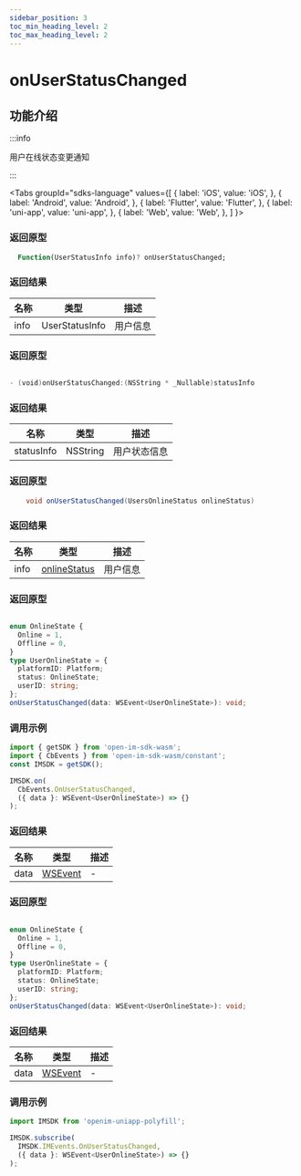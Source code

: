 ```yaml
---
sidebar_position: 3
toc_min_heading_level: 2
toc_max_heading_level: 2
---
```


# onUserStatusChanged

## 功能介绍

:::info

用户在线状态变更通知

:::

<Tabs
groupId="sdks-language"
values={[
{ label: 'iOS', value: 'iOS', },
{ label: 'Android', value: 'Android', },
{ label: 'Flutter', value: 'Flutter', },
{ label: 'uni-app', value: 'uni-app', },
{ label: 'Web', value: 'Web', },
]
}>

<TabItem value="Flutter">

### 返回原型

```dart showLineNumbers
  Function(UserStatusInfo info)? onUserStatusChanged;
```

### 返回结果

| 名称 | 类型           | 描述     |
| ---- | -------------- | -------- |
| info | UserStatusInfo | 用户信息 |

</TabItem>

<TabItem value="iOS">

### 返回原型

```swift showLineNumbers

- (void)onUserStatusChanged:(NSString * _Nullable)statusInfo

```

### 返回结果

| 名称       | 类型     | 描述         |
| ---------- | -------- | ------------ |
| statusInfo | NSString | 用户状态信息 |

</TabItem>

<TabItem value="Android">

### 返回原型

```java showLineNumbers
    void onUserStatusChanged(UsersOnlineStatus onlineStatus)
```

### 返回结果

| 名称 | 类型           | 描述     |
| ---- | -------------- | -------- |
| info | [onlineStatus](docs/sdks/class/user/userStatusInfo.mdx) | 用户信息 |


</TabItem>

<TabItem value="Web">

### 返回原型

```ts showLineNumbers

enum OnlineState {
  Online = 1,
  Offline = 0,
}
type UserOnlineState = {
  platformID: Platform;
  status: OnlineState;
  userID: string;
};
onUserStatusChanged(data: WSEvent<UserOnlineState>): void;

```

### 调用示例

```js showLineNumbers
import { getSDK } from 'open-im-sdk-wasm';
import { CbEvents } from 'open-im-sdk-wasm/constant';
const IMSDK = getSDK();

IMSDK.on(
  CbEvents.OnUserStatusChanged,
  ({ data }: WSEvent<UserOnlineState>) => {}
);
```

### 返回结果

| 名称 | 类型                                    | 描述 |
| ---- | --------------------------------------- | ---- |
| data | [WSEvent](docs/sdks/class/response.mdx) | -    |

</TabItem>

<TabItem value="uni-app">

### 返回原型

```ts showLineNumbers

enum OnlineState {
  Online = 1,
  Offline = 0,
}
type UserOnlineState = {
  platformID: Platform;
  status: OnlineState;
  userID: string;
};
onUserStatusChanged(data: WSEvent<UserOnlineState>): void;

```

### 返回结果

| 名称 | 类型                                    | 描述 |
| ---- | --------------------------------------- | ---- |
| data | [WSEvent](docs/sdks/class/response.mdx) | -    |

### 调用示例

```js showLineNumbers
import IMSDK from 'openim-uniapp-polyfill';

IMSDK.subscribe(
  IMSDK.IMEvents.OnUserStatusChanged,
  ({ data }: WSEvent<UserOnlineState>) => {}
);
```

</TabItem>

</Tabs>
